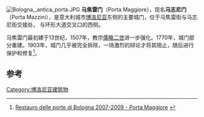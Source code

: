 [[File:Bologna,_antica_porta.JPG|thumb]]
'''马焦雷门'''（Porta Maggiore），现名'''马志尼门'''（Porta Mazzini），是意大利城市[[博洛尼亚|博洛尼亚]]东侧的主要城门，位于马焦雷街与马志尼街交接处， 与环形大道交叉口的西侧。

马焦雷门最初建于13世纪，1507年，教宗[[儒略二世|儒略二世]]进一步强化。1770年，城门部分重建。1903年，城门几乎被完全拆除，一场激烈的辩论才将其阻止，随后进行保护和修复<ref>[http://www.restauroportedibologna.it/it/porta_maggiore.php Restauro delle porte di Bologna 2007-2009 - Porta Maggiore] {{webarchive|url=https://web.archive.org/web/20130710064031/http://www.restauroportedibologna.it/it/porta_maggiore.php |date=2013-07-10 }}</ref>。
{{coord|44|29|24|N|11|21|26|E|display=title}}

==参考==
{{Reflist}}

[[Category:博洛尼亚建筑物|Category:博洛尼亚建筑物]]
